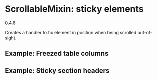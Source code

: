 
<Module name="brew-js-react" />

# ScrollableMixin: sticky elements

~~0.4.6~~

Creates a handler to fix element in position when being scrolled out-of-sight.

## Example: Freezed table columns

<Example />

## Example: Sticky section headers

<AdvanceExample />
